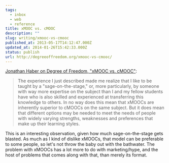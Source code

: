 ```yaml
---
tags:
  - inbox
  - web
  - reference
title: xMOOC vs. cMOOC
description: ""
slug: writing/xmooc-vs-cmooc
published_at: 2013-05-17T14:12:47.000Z
updated_at: 2014-01-26T15:42:33.000Z
status: publish
url: http://degreeoffreedom.org/xmooc-vs-cmooc/
---
```

[Jonathan Haber on Degree of Freedom, "xMOOC vs. cMOOC"](http://degreeoffreedom.org/xmooc-vs-cmooc/):

> The experience I just described made me realize that I like to be taught by a "sage-on-the-stage," or, more particularly, by someone with way more expertise on the subject than I and my fellow students have who is also skilled and experienced at transferring this knowledge to others. In no way does this mean that xMOOCs are inherently superior to cMOOCs on the same subject. But it does mean that different options may be needed to meet the needs of people with widely varying strengths, weaknesses and preferences that make up their learning styles.

This is an interesting observation, given how much sage-on-the-stage gets blasted. As much as I kind of dislike xMOOCs, that model can be preferable to some people, so let's not throw the baby out with the bathwater. The problem with xMOOCs has a lot more to do with marketing/hype, and the host of problems that comes along with that, than merely its format.
